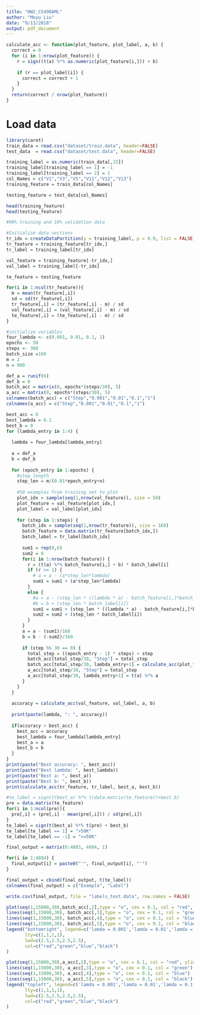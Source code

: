 ```yaml
---
title: "HW2_CS498AML"
author: "Moyu Liu"
date: "9/13/2018"
output: pdf_document
---
```


```r
calculate_acc <- function(plot_feature, plot_label, a, b) {
  correct = 0
  for (i in 1:nrow(plot_feature)) {
    r = sign((t(a) %*% as.numeric(plot_feature[i,])) + b)
          
    if (r == plot_label[i]) {
      correct = correct + 1
    }
  }
  return(correct / nrow(plot_feature))
}
```

# Load data
```r
library(caret)
train_data = read.csv("dataset/train.data", header=FALSE)
test_data  = read.csv("dataset/test.data", header=FALSE)
```

```r

training_label = as.numeric(train_data[,15])
training_label[training_label == 1] = -1
training_label[training_label == 2] = 1
col_Names = c("V1","V3","V5","V11","V12","V13")
training_feature = train_data[col_Names]

testing_feature = test_data[col_Names]

head(training_feature)
head(testing_feature)
```

```r
#90% training and 10% validation data

#Initialize data sections
tr_idx = createDataPartition(y = training_label, p = 0.9, list = FALSE)
tr_feature = training_feature[tr_idx,]
tr_label = training_label[tr_idx]

val_feature = training_feature[-tr_idx,]
val_label = training_label[-tr_idx]

te_feature = testing_feature

for(i in 1:ncol(tr_feature)){
  m = mean(tr_feature[,i])
  sd = sd(tr_feature[,i])
  tr_feature[,i] = (tr_feature[,i] - m) / sd
  val_feature[,i] = (val_feature[,i] - m) / sd
  te_feature[,i] = (te_feature[,i] - m) / sd
}

#initialize variables
four_lambda <- c(0.001, 0.01, 0.1, 1)
epochs <- 50
steps <- 300 
batch_size =160
m = 1
n = 900

def_a = runif(6)
def_b = 0
batch_acc = matrix(0, epochs*(steps/30), 5)
a_acc = matrix(0, epochs*(steps/30), 5)
colnames(batch_acc) = c("Step","0.001","0.01","0.1","1")
colnames(a_acc) = c("Step","0.001","0.01","0.1","1")

```

```r
best_acc = 0
best_lambda = 0.1
best_b = 0
for (lambda_entry in 1:4) {
  
  lambda = four_lambda[lambda_entry]
  
  a = def_a
  b = def_b
  
  for (epoch_entry in 1:epochs) {
    #step length
    step_len = m/(0.01*epoch_entry+n)
    
    #50 examples from training set to plot
    plot_idx = sample(seq(1,nrow(val_feature)), size = 50)
    plot_feature = val_feature[plot_idx,]
    plot_label = val_label[plot_idx]
    
    for (step in 1:steps) {
      batch_idx = sample(seq(1,nrow(tr_feature)), size = 160)
      batch_feature = data.matrix(tr_feature[batch_idx,])
      batch_label = tr_label[batch_idx]
      
      sum1 = rep(0,6)
      sum2 = 0
      for(i in 1:nrow(batch_feature)) {
        r = (t(a) %*% batch_feature[i,] + b) * batch_label[i]
        if (r >= 1) {
          # a = a - (a*step_len*lambda)
          sum1 = sum1 + (a*step_len*lambda)
        } 
        else {
          #a = a - (step_len * ((lambda * a) - batch_feature[i,]*batch_label[i]))
          #b = b + (step_len * batch_label[i])
          sum1 = sum1 + (step_len * ((lambda * a) - batch_feature[i,]*batch_label[i]))
          sum2 = sum2 + (step_len * batch_label[i])
        }
      }
      a = a - (sum1)/160
      b = b - (-sum2)/160
      
      if (step %% 30 == 0) {
        total_step = ((epoch_entry - 1) * steps) + step
        batch_acc[total_step/30, "Step"] = total_step
        batch_acc[total_step/30, lambda_entry+1] = calculate_acc(plot_feature, plot_label, a, b)
        a_acc[total_step/30, "Step"] = total_step
        a_acc[total_step/30, lambda_entry+1] = t(a) %*% a
      }
    }
  }
  
  accuracy = calculate_acc(val_feature, val_label, a, b)
  
  print(paste(lambda, ": ", accuracy))
  
  if(accuracy > best_acc) {
    best_acc = accuracy
    best_lambda = four_lambda[lambda_entry]
    best_a = a
    best_b = b
  }
}
print(paste("Best accuracy: ", best_acc))
print(paste("Best lambda: ", best_lambda))
print(paste("Best a: ", best_a))
print(paste("Best b: ", best_b))
print(calculate_acc(tr_feature, tr_label, best_a, best_b))
```


```r
#te_label = sign(t(best_a) %*% t(data.matrix(te_feature))+best_b)
pre = data.matrix(te_feature)
for(i in 1:ncol(pre)){
  pre[,i] = (pre[,i] - mean(pre[,i])) / sd(pre[,i])
}
te_label = sign(t(best_a) %*% t(pre) + best_b)
te_label[te_label == 1] = ">50K"
te_label[te_label == -1] = "<=50K"

final_output = matrix(0:4883, 4884, 1)

for(i in 1:4884) {
  final_output[i] = paste0("'", final_output[i], "'")
}

final_output = cbind(final_output, t(te_label))
colnames(final_output) = c("Example", "Label")

write.csv(final_output, file = "labels_test.data", row.names = FALSE)

```


```r
plot(seq(1,15000,30),batch_acc[,2],type = "o", cex = 0.1, col = "red", ylim = c(0,1), xlab = "Steps", ylab = "Accuracy", main = "Accuracy vs. Steps")
lines(seq(1,15000,30), batch_acc[,3],type = "o", cex = 0.1, col = "green")
lines(seq(1,15000,30), batch_acc[,4],type = "o", cex = 0.1, col = "blue")
lines(seq(1,15000,30), batch_acc[,5],type = "o", cex = 0.1, col = "black")
legend("bottomright", legend=c('lamda = 0.001','lamda = 0.01','lamda = 0.1','lamda = 1'),
       lty=c(1,1,1,1),
       lwd=c(2.5,2.5,2.5,2.5),
       col=c("red","green","blue","black")
)
```

```r
plot(seq(1,15000,30),a_acc[,2],type = "o", cex = 0.1, col = "red", ylim = c(0,4), xlab = "Steps", ylab = "Magnitude", main = "Magnitude vs. Steps")
lines(seq(1,15000,30), a_acc[,3],type = "o", cex = 0.1, col = "green")
lines(seq(1,15000,30), a_acc[,4],type = "o", cex = 0.1, col = "blue")
lines(seq(1,15000,30), a_acc[,5],type = "o", cex = 0.1, col = "black")
legend("topleft", legend=c('lamda = 0.001','lamda = 0.01','lamda = 0.1','lamda = 1'),
       lty=c(1,1,1,1),
       lwd=c(2.5,2.5,2.5,2.5),
       col=c("red","green","blue","black")
)
```